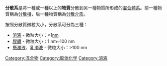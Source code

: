 {{expand|time=2014-03-26T03:53:57+00:00}}
{{unreferenced|time=2014-03-26T03:53:57+00:00}}
'''分散系'''是將一種或一種以上的'''物質'''分散到另一種物質所形成的[[混合物|混合體系]]。前一種物質稱為[[分散相|分散相]]，后一種物質稱為[[分散介质|分散介质]]。

按照分散質微粒大小，分散系可分為三種：
*[[溶液|溶液]] - 微粒大小：<1[[納米|nm]]
*[[膠體|膠體]] - 微粒大小：1 nm~100 nm
*[[懸濁液|懸濁液]]、[[乳濁液|乳濁液]] - 微粒大小：>100 nm

[[Category:混合物|Category:混合物]]
[[Category:胶体化学|Category:胶体化学]]
[[Category:溶液|Category:溶液]]